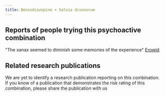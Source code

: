 ---
title: Benzodiazepine + Salvia divonorum
---

## Reports of people trying this psychoactive combination
"The xanax seemed to diminish some memories of the experience" [Erowid](https://erowid.org/experiences/exp.php?ID=85147).

## Related research publications
We are yet to identify a research publication reporting on this combination. If you know of a publication that demonstrates the risk rating of this combination, please share the publication with us
